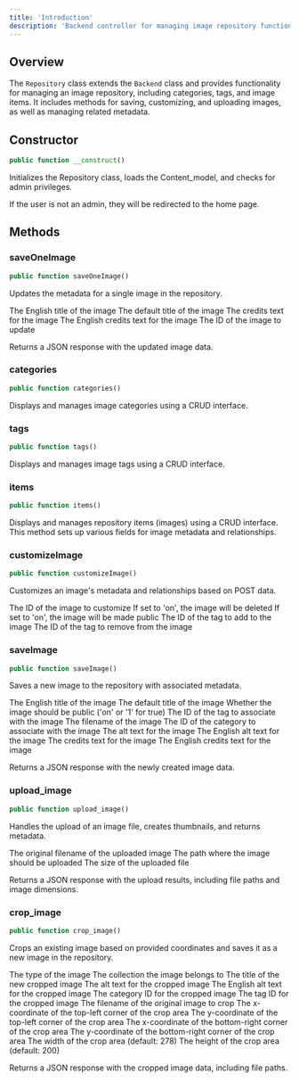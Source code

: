 ```yaml
---
title: 'Introduction'
description: 'Backend controller for managing image repository functionalities'
---
```


## Overview

The `Repository` class extends the `Backend` class and provides functionality for managing an image repository, including categories, tags, and image items. It includes methods for saving, customizing, and uploading images, as well as managing related metadata.

## Constructor

<CodeGroup>

```php
public function __construct()
```

</CodeGroup>

Initializes the Repository class, loads the Content_model, and checks for admin privileges.

<Note>
If the user is not an admin, they will be redirected to the home page.
</Note>

## Methods

### saveOneImage

<CodeGroup>

```php
public function saveOneImage()
```

</CodeGroup>

Updates the metadata for a single image in the repository.

<Param name="image_title_en" type="string">
  The English title of the image
</Param>

<Param name="image_title" type="string">
  The default title of the image
</Param>

<Param name="image_credits_text" type="string">
  The credits text for the image
</Param>

<Param name="image_credits_text_en" type="string">
  The English credits text for the image
</Param>

<Param name="image_id" type="int">
  The ID of the image to update
</Param>

Returns a JSON response with the updated image data.

### categories

<CodeGroup>

```php
public function categories()
```

</CodeGroup>

Displays and manages image categories using a CRUD interface.

### tags

<CodeGroup>

```php
public function tags()
```

</CodeGroup>

Displays and manages image tags using a CRUD interface.

### items

<CodeGroup>

```php
public function items()
```

</CodeGroup>

Displays and manages repository items (images) using a CRUD interface. This method sets up various fields for image metadata and relationships.

### customizeImage

<CodeGroup>

```php
public function customizeImage()
```

</CodeGroup>

Customizes an image's metadata and relationships based on POST data.

<Param name="id" type="int">
  The ID of the image to customize
</Param>

<Param name="image_delete" type="string">
  If set to 'on', the image will be deleted
</Param>

<Param name="image_public" type="string">
  If set to 'on', the image will be made public
</Param>

<Param name="image_tag" type="int">
  The ID of the tag to add to the image
</Param>

<Param name="image_tag_remove" type="int">
  The ID of the tag to remove from the image
</Param>

### saveImage

<CodeGroup>

```php
public function saveImage()
```

</CodeGroup>

Saves a new image to the repository with associated metadata.

<Param name="image_title_en" type="string">
  The English title of the image
</Param>

<Param name="image_title" type="string">
  The default title of the image
</Param>

<Param name="image_public" type="string">
  Whether the image should be public ('on' or '1' for true)
</Param>

<Param name="image_tag" type="int">
  The ID of the tag to associate with the image
</Param>

<Param name="repo_fname" type="string">
  The filename of the image
</Param>

<Param name="image_category" type="int">
  The ID of the category to associate with the image
</Param>

<Param name="image_alt_text" type="string">
  The alt text for the image
</Param>

<Param name="image_alt_text_en" type="string">
  The English alt text for the image
</Param>

<Param name="image_credits_text" type="string">
  The credits text for the image
</Param>

<Param name="image_credits_text_en" type="string">
  The English credits text for the image
</Param>

Returns a JSON response with the newly created image data.

### upload_image

<CodeGroup>

```php
public function upload_image()
```

</CodeGroup>

Handles the upload of an image file, creates thumbnails, and returns metadata.

<Param name="filename" type="string">
  The original filename of the uploaded image
</Param>

<Param name="uploadpath" type="string">
  The path where the image should be uploaded
</Param>

<Param name="file_size" type="int">
  The size of the uploaded file
</Param>

Returns a JSON response with the upload results, including file paths and image dimensions.

### crop_image

<CodeGroup>

```php
public function crop_image()
```

</CodeGroup>

Crops an existing image based on provided coordinates and saves it as a new image in the repository.

<Param name="type" type="string">
  The type of the image
</Param>

<Param name="collection" type="string">
  The collection the image belongs to
</Param>

<Param name="title" type="string">
  The title of the new cropped image
</Param>

<Param name="alt" type="string">
  The alt text for the cropped image
</Param>

<Param name="alt_en" type="string">
  The English alt text for the cropped image
</Param>

<Param name="category" type="int">
  The category ID for the cropped image
</Param>

<Param name="tag" type="int">
  The tag ID for the cropped image
</Param>

<Param name="fname" type="string">
  The filename of the original image to crop
</Param>

<Param name="x1" type="int">
  The x-coordinate of the top-left corner of the crop area
</Param>

<Param name="y1" type="int">
  The y-coordinate of the top-left corner of the crop area
</Param>

<Param name="x2" type="int">
  The x-coordinate of the bottom-right corner of the crop area
</Param>

<Param name="y2" type="int">
  The y-coordinate of the bottom-right corner of the crop area
</Param>

<Param name="w" type="int">
  The width of the crop area (default: 278)
</Param>

<Param name="h" type="int">
  The height of the crop area (default: 200)
</Param>

Returns a JSON response with the cropped image data, including file paths.